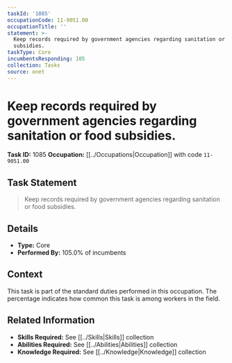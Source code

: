 ```yaml
---
taskId: '1085'
occupationCode: 11-9051.00
occupationTitle: ''
statement: >-
  Keep records required by government agencies regarding sanitation or food
  subsidies.
taskType: Core
incumbentsResponding: 105
collection: Tasks
source: onet
---
```

# Keep records required by government agencies regarding sanitation or food subsidies.

**Task ID:** 1085
**Occupation:** [[../Occupations|Occupation]] with code `11-9051.00`

## Task Statement

> Keep records required by government agencies regarding sanitation or food subsidies.

## Details

- **Type:** Core
- **Performed By:** 105.0% of incumbents

## Context

This task is part of the standard duties performed in this occupation. The percentage indicates how common this task is among workers in the field.

## Related Information

- **Skills Required:** See [[../Skills|Skills]] collection
- **Abilities Required:** See [[../Abilities|Abilities]] collection
- **Knowledge Required:** See [[../Knowledge|Knowledge]] collection
